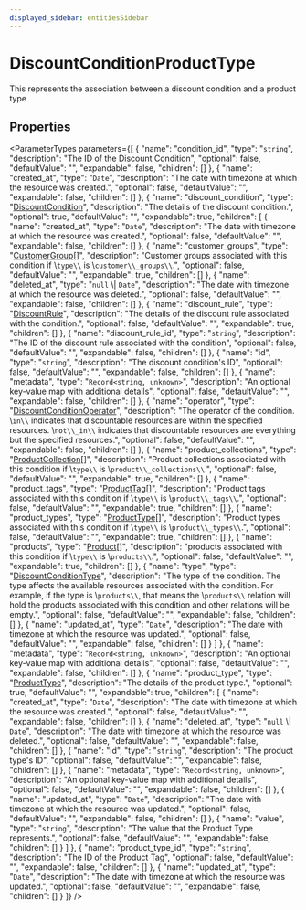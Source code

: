 ```yaml
---
displayed_sidebar: entitiesSidebar
---
```



# DiscountConditionProductType

This represents the association between a discount condition and a product type

## Properties

<ParameterTypes parameters={[
  {
    "name": "condition_id",
    "type": "`string`",
    "description": "The ID of the Discount Condition",
    "optional": false,
    "defaultValue": "",
    "expandable": false,
    "children": []
  },
  {
    "name": "created_at",
    "type": "`Date`",
    "description": "The date with timezone at which the resource was created.",
    "optional": false,
    "defaultValue": "",
    "expandable": false,
    "children": []
  },
  {
    "name": "discount_condition",
    "type": "[DiscountCondition](DiscountCondition.mdx)",
    "description": "The details of the discount condition.",
    "optional": true,
    "defaultValue": "",
    "expandable": true,
    "children": [
      {
        "name": "created_at",
        "type": "`Date`",
        "description": "The date with timezone at which the resource was created.",
        "optional": false,
        "defaultValue": "",
        "expandable": false,
        "children": []
      },
      {
        "name": "customer_groups",
        "type": "[CustomerGroup](CustomerGroup.mdx)[]",
        "description": "Customer groups associated with this condition if \\`type\\` is \\`customer\\_groups\\`.",
        "optional": false,
        "defaultValue": "",
        "expandable": true,
        "children": []
      },
      {
        "name": "deleted_at",
        "type": "``null`` \\| `Date`",
        "description": "The date with timezone at which the resource was deleted.",
        "optional": false,
        "defaultValue": "",
        "expandable": false,
        "children": []
      },
      {
        "name": "discount_rule",
        "type": "[DiscountRule](DiscountRule.mdx)",
        "description": "The details of the discount rule associated with the condition.",
        "optional": false,
        "defaultValue": "",
        "expandable": true,
        "children": []
      },
      {
        "name": "discount_rule_id",
        "type": "`string`",
        "description": "The ID of the discount rule associated with the condition",
        "optional": false,
        "defaultValue": "",
        "expandable": false,
        "children": []
      },
      {
        "name": "id",
        "type": "`string`",
        "description": "The discount condition's ID",
        "optional": false,
        "defaultValue": "",
        "expandable": false,
        "children": []
      },
      {
        "name": "metadata",
        "type": "`Record<string, unknown>`",
        "description": "An optional key-value map with additional details",
        "optional": false,
        "defaultValue": "",
        "expandable": false,
        "children": []
      },
      {
        "name": "operator",
        "type": "[DiscountConditionOperator](../enums/DiscountConditionOperator.mdx)",
        "description": "The operator of the condition. \\`in\\` indicates that discountable resources are within the specified resources. \\`not\\_in\\` indicates that discountable resources are everything but the specified resources.",
        "optional": false,
        "defaultValue": "",
        "expandable": false,
        "children": []
      },
      {
        "name": "product_collections",
        "type": "[ProductCollection](ProductCollection.mdx)[]",
        "description": "Product collections associated with this condition if \\`type\\` is \\`product\\_collections\\`.",
        "optional": false,
        "defaultValue": "",
        "expandable": true,
        "children": []
      },
      {
        "name": "product_tags",
        "type": "[ProductTag](ProductTag.mdx)[]",
        "description": "Product tags associated with this condition if \\`type\\` is \\`product\\_tags\\`.",
        "optional": false,
        "defaultValue": "",
        "expandable": true,
        "children": []
      },
      {
        "name": "product_types",
        "type": "[ProductType](ProductType.mdx)[]",
        "description": "Product types associated with this condition if \\`type\\` is \\`product\\_types\\`.",
        "optional": false,
        "defaultValue": "",
        "expandable": true,
        "children": []
      },
      {
        "name": "products",
        "type": "[Product](Product.mdx)[]",
        "description": "products associated with this condition if \\`type\\` is \\`products\\`.",
        "optional": false,
        "defaultValue": "",
        "expandable": true,
        "children": []
      },
      {
        "name": "type",
        "type": "[DiscountConditionType](../enums/DiscountConditionType.mdx)",
        "description": "The type of the condition. The type affects the available resources associated with the condition. For example, if the type is \\`products\\`, that means the \\`products\\` relation will hold the products associated with this condition and other relations will be empty.",
        "optional": false,
        "defaultValue": "",
        "expandable": false,
        "children": []
      },
      {
        "name": "updated_at",
        "type": "`Date`",
        "description": "The date with timezone at which the resource was updated.",
        "optional": false,
        "defaultValue": "",
        "expandable": false,
        "children": []
      }
    ]
  },
  {
    "name": "metadata",
    "type": "`Record<string, unknown>`",
    "description": "An optional key-value map with additional details",
    "optional": false,
    "defaultValue": "",
    "expandable": false,
    "children": []
  },
  {
    "name": "product_type",
    "type": "[ProductType](ProductType.mdx)",
    "description": "The details of the product type.",
    "optional": true,
    "defaultValue": "",
    "expandable": true,
    "children": [
      {
        "name": "created_at",
        "type": "`Date`",
        "description": "The date with timezone at which the resource was created.",
        "optional": false,
        "defaultValue": "",
        "expandable": false,
        "children": []
      },
      {
        "name": "deleted_at",
        "type": "``null`` \\| `Date`",
        "description": "The date with timezone at which the resource was deleted.",
        "optional": false,
        "defaultValue": "",
        "expandable": false,
        "children": []
      },
      {
        "name": "id",
        "type": "`string`",
        "description": "The product type's ID",
        "optional": false,
        "defaultValue": "",
        "expandable": false,
        "children": []
      },
      {
        "name": "metadata",
        "type": "`Record<string, unknown>`",
        "description": "An optional key-value map with additional details",
        "optional": false,
        "defaultValue": "",
        "expandable": false,
        "children": []
      },
      {
        "name": "updated_at",
        "type": "`Date`",
        "description": "The date with timezone at which the resource was updated.",
        "optional": false,
        "defaultValue": "",
        "expandable": false,
        "children": []
      },
      {
        "name": "value",
        "type": "`string`",
        "description": "The value that the Product Type represents.",
        "optional": false,
        "defaultValue": "",
        "expandable": false,
        "children": []
      }
    ]
  },
  {
    "name": "product_type_id",
    "type": "`string`",
    "description": "The ID of the Product Tag",
    "optional": false,
    "defaultValue": "",
    "expandable": false,
    "children": []
  },
  {
    "name": "updated_at",
    "type": "`Date`",
    "description": "The date with timezone at which the resource was updated.",
    "optional": false,
    "defaultValue": "",
    "expandable": false,
    "children": []
  }
]} />
